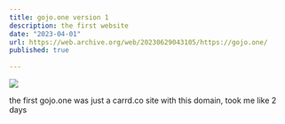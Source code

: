 ```yaml
---
title: gojo.one version 1
description: the first website
date: "2023-04-01"
url: https://web.archive.org/web/20230629043105/https://gojo.one/
published: true
  
---
```



[![](/planetfall.png)](https://planetfall.io)

the first gojo.one was just a carrd.co site with this domain, took me like 2 days